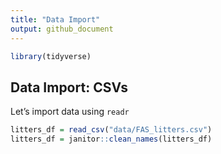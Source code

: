 ```yaml
---
title: "Data Import"
output: github_document
---
```


```r
library(tidyverse)
```


## Data Import: CSVs

Let's import data using `readr`

```r
litters_df = read_csv("data/FAS_litters.csv")
litters_df = janitor::clean_names(litters_df)
```

